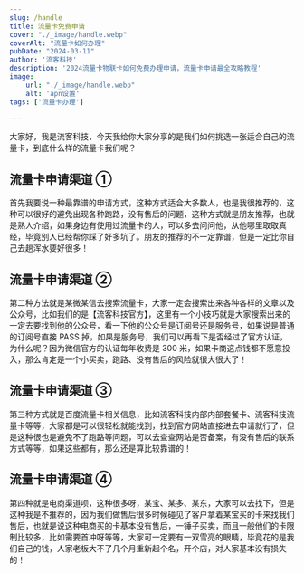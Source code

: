 ```yaml
---
slug: /handle
title: 流量卡免费申请
cover: "./_image/handle.webp"
coverAlt: "流量卡如何办理"
pubDate: "2024-03-11"
author: '流客科技'
description: '2024流量卡物联卡如何免费办理申请，流量卡申请最全攻略教程'
image:
    url: "./_image/handle.webp"
    alt: 'apn设置'
tags: ['流量卡办理']

---
```


大家好，我是流客科技，今天我给你大家分享的是我们如何挑选一张适合自己的流量卡，到底什么样的流量卡我们呢？

## 流量卡申请渠道 ①

首先我要说一种最靠谱的申请方式，这种方式适合大多数人，也是我很推荐的，这种可以很好的避免出现各种跑路，没有售后的问题，这种方式就是朋友推荐，也就是熟人介绍，如果身边有使用过流量卡的人，可以多去问问他，从他哪里取取真经，毕竟别人已经帮你踩了好多坑了。朋友的推荐的不一定靠谱，但是一定比你自己去趟浑水要好很多！

## 流量卡申请渠道 ②

第二种方法就是某微某信去搜索流量卡，大家一定会搜索出来各种各样的文章以及公众号，比如我们的是【流客科技官方】，这里有一个小技巧就是大家搜索出来的一定去要找到他的公众号，看一下他的公众号是订阅号还是服务号，如果说是普通的订阅号直接 PASS 掉，如果是服务号，我们可以再看下是否经过了官方认证，为什么呢？因为微信官方的认证每年收费是 300 米，如果卡商这点钱都不愿意投入，那么肯定是一个小买卖，跑路、没有售后的风险就很大很大了！

## 流量卡申请渠道 ③

第三种方式就是百度流量卡相关信息，比如流客科技内部内部套餐卡、流客科技流量卡等等，大家都是可以很轻松就能找到，找到官方网站直接进去申请就行了，但是这种很也是避免不了跑路等问题，可以去查查网站是否备案，有没有售后的联系方式等等，如果这些都有，那么还是算比较靠谱的！

## 流量卡申请渠道 ④

第四种就是电商渠道呗，这种很多呀，某宝、某多、某东，大家可以去找下，但是这种我是不推荐的，因为我们做售后很多时候碰见了客户拿着某宝买的卡来找我们售后，也就是说这种电商买的卡基本没有售后，一锤子买卖，而且一般他们的卡限制比较多，比如需要首冲呀等等，大家可一定要有一双雪亮的眼睛，毕竟花的是我们自己的钱，人家老板大不了几个月重新起个名，开个店，对人家基本没有损失的！
